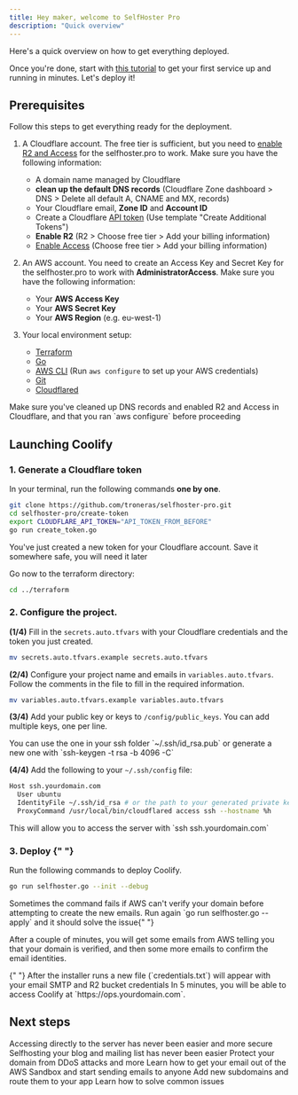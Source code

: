 ```yaml
---
title: Hey maker, welcome to SelfHoster Pro
description: "Quick overview"
---
```


Here's a quick overview on how to get everything deployed.

Once you're done, start with [this tutorial]() to get your first service up and running in minutes.
Let's deploy it!

## Prerequisites

Follow this steps to get everything ready for the deployment.

1. A Cloudflare account. The free tier is sufficient, but you need to [enable R2 and Access]() for the selfhoster.pro to work.
   Make sure you have the following information:
   - A domain name managed by Cloudflare
   - **clean up the default DNS records** (Cloudflare Zone dashboard > DNS > Delete all default A, CNAME and MX, records)
   - Your Cloudflare email, **Zone ID** and **Account ID**
   - Create a Cloudflare [API token](https://dash.cloudflare.com/profile/api-tokens) (Use template "Create Additional Tokens")
   - **Enable R2** (R2 > Choose free tier > Add your billing information)
   - [Enable Access](https://one.dash.cloudflare.com/) (Choose free tier > Add your billing information)
2. An AWS account. You need to create an Access Key and Secret Key for the selfhoster.pro to work with **AdministratorAccess**.
   Make sure you have the following information:

   - Your **AWS Access Key**
   - Your **AWS Secret Key**
   - Your **AWS Region** (e.g. eu-west-1)

3. Your local environment setup:
   - [Terraform](https://learn.hashicorp.com/tutorials/terraform/install-cli)
   - [Go](https://golang.org/doc/install)
   - [AWS CLI](https://docs.aws.amazon.com/cli/latest/userguide/install-cliv2.html) (Run `aws configure` to set up your AWS credentials)
   - [Git](https://git-scm.com/book/en/v2/Getting-Started-Installing-Git)
   - [Cloudflared](https://developers.cloudflare.com/cloudflare-one/connections/connect-apps/install-and-setup/installation)

<Warning>
  Make sure you've cleaned up DNS records and enabled R2 and Access in
  Cloudflare, and that you ran `aws configure` before proceeding
</Warning>

## Launching Coolify

### 1. Generate a Cloudflare token

In your terminal, run the following commands **one by one**.

```bash
git clone https://github.com/troneras/selfhoster-pro.git
cd selfhoster-pro/create-token
export CLOUDFLARE_API_TOKEN="API_TOKEN_FROM_BEFORE"
go run create_token.go
```

<Note>
  You've just created a new token for your Cloudflare account. Save it somewhere
  safe, you will need it later
</Note>

Go now to the terraform directory:

```bash
cd ../terraform
```

### 2. Configure the project.

**(1/4)** Fill in the `secrets.auto.tfvars` with your Cloudflare credentials and the token you just created.

```bash
mv secrets.auto.tfvars.example secrets.auto.tfvars
```

**(2/4)** Configure your project name and emails in `variables.auto.tfvars`. Follow the comments in the file to fill in the required information.

```bash
mv variables.auto.tfvars.example variables.auto.tfvars
```

**(3/4)** Add your public key or keys to `/config/public_keys`. You can add multiple keys, one per line.

<Note>
  You can use the one in your ssh folder `~/.ssh/id_rsa.pub` or generate a new
  one with `ssh-keygen -t rsa -b 4096 -C`
</Note>

**(4/4)** Add the following to your `~/.ssh/config` file:

```bash
Host ssh.yourdomain.com
  User ubuntu
  IdentityFile ~/.ssh/id_rsa # or the path to your generated private key pair
  ProxyCommand /usr/local/bin/cloudflared access ssh --hostname %h
```

<Note>
  This will allow you to access the server with `ssh ssh.yourdomain.com`
</Note>

### 3. Deploy {" "} <Icon icon="rocket-launch" size={32} />

Run the following commands to deploy Coolify.

```bash
go run selfhoster.go --init --debug
```

<Tip>
  Sometimes the command fails if AWS can't verify your domain before attempting
  to create the new emails. Run again `go run selfhoster.go --apply` and it
  should solve the issue{" "}
</Tip>

After a couple of minutes, you will get some emails from AWS telling you that
your domain is verified, and then some more emails to confirm the email identities.

<Note>
  {" "}
  After the installer runs a new file (`credentials.txt`) will appear with your email
  SMTP and R2 bucket credentials
</Note>

<Check>
  In 5 minutes, you will be able to access Coolify at
  `https://ops.yourdomain.com`.
</Check>

## Next steps

<CardGroup cols={2}>
  <Card
    title="Configuring SSH access"
    icon="window"
    href="tutorials/ssh-access"
  >
    Accessing directly to the server has never been easier and more secure
  </Card>
  <Card
    title="Deploying a blog and mailing list with Ghost"
    icon="mug-saucer"
    href="tutorials/selfhosting-ghost"
  >
    Selfhosting your blog and mailing list has never been easier
  </Card>
  <Card
    title="Securing your domain with Cloudflare"
    icon="shield"
    href="tutorials/securing-domain"
  >
    Protect your domain from DDoS attacks and more
  </Card>
  <Card
    title="Get your email out of the Sandbox"
    icon="handcuffs"
    href="tutorials/getting-out-of-aws-ses-sandbox"
  >
    Learn how to get your email out of the AWS Sandbox and start sending emails
    to anyone
  </Card>
  <Card
    title="Cloudflare tunneling and access"
    icon="code"
    href="tutorials/new-subdomains"
  >
    Add new subdomains and route them to your app
  </Card>
  <Card
    title="Troubleshooting Guide"
    icon="bug-slash"
    href="troubleshooting/installer-fails"
  >
    Learn how to solve common issues
  </Card>
</CardGroup>
